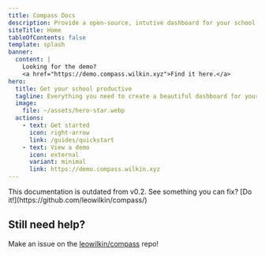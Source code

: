 ```yaml
---
title: Compass Docs
description: Provide a open-source, intutive dashboard for your school or institution.
siteTitle: Home
tableOfContents: false
template: splash
banner:
  content: |
    Looking for the demo?
    <a href="https://demo.compass.wilkin.xyz">Find it here.</a>
hero:
  title: Get your school productive
  tagline: Everything you need to create a beautiful dashboard for your school. Fast, accessible, and easy-to-use.
  image:
    file: ~/assets/hero-star.webp
  actions:
    - text: Get started
      icon: right-arrow
      link: /guides/quickstart
    - text: View a demo
      icon: external
      variant: minimal
      link: https://demo.compass.wilkin.xyz
---
```



<CardGrid>
	<LinkCard title="Reference" href='reference' />
	<LinkCard title="Guides" href='guides/' />
</CardGrid>

<Aside type="tip">This documentation is outdated from v0.2. See something you can fix? [Do it!](https://github.com/leowilkin/compass/)</Aside>

## Still need help?

Make an issue on the [leowilkin/compass](https://github.com/leowilkin/compass/issues) repo! 

